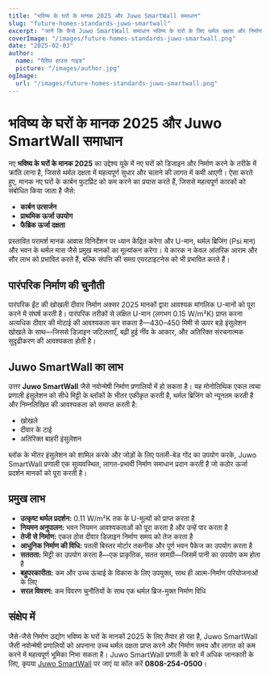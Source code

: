 ```yaml
---
title: "भविष्य के घरों के मानक 2025 और Juwo SmartWall समाधान"
slug: "future-homes-standards-juwo-smartwall"
excerpt: "जानें कि कैसे Juwo SmartWall समाधान भविष्य के घरों के लिए थर्मल दक्षता और निर्माण मानकों में क्रांति लाता है।"
coverImage: "/images/future-homes-standards-juwo-smartwall.png"
date: "2025-02-03"
author:
  name: "पैसिव हाउस गाइड"
  picture: "/images/author.jpg"
ogImage:
  url: "/images/future-homes-standards-juwo-smartwall.png"
---
```


# भविष्य के घरों के मानक 2025 और Juwo SmartWall समाधान

नए **भविष्य के घरों के मानक 2025** का उद्देश्य यूके में नए घरों को डिजाइन और निर्माण करने के तरीके में क्रांति लाना है, जिससे थर्मल दक्षता में महत्वपूर्ण सुधार और चलाने की लागत में कमी आएगी। ऐसा करते हुए, मानक नए घरों के कार्बन फुटप्रिंट को कम करने का प्रयास करते हैं, जिससे महत्वपूर्ण कारकों को संबोधित किया जाता है जैसे:

- **कार्बन उत्सर्जन**
- **प्राथमिक ऊर्जा उपयोग**
- **फैब्रिक ऊर्जा दक्षता**

प्रस्तावित परामर्श मानक आवास विनिर्देशन पर ध्यान केंद्रित करेगा और U-मान, थर्मल ब्रिजिंग (Psi मान) और भवन के थर्मल मास जैसे प्रमुख मानकों का मूल्यांकन करेगा। ये कारक न केवल आंतरिक आराम और सौर लाभ को प्रभावित करते हैं, बल्कि संपत्ति की समग्र एयरटाइटनेस को भी प्रभावित करते हैं।

## पारंपरिक निर्माण की चुनौती

पारंपरिक ईंट की खोखली दीवार निर्माण अक्सर 2025 मानकों द्वारा आवश्यक मांगलिक U-मानों को पूरा करने में संघर्ष करती है। पारंपरिक तरीकों से लक्षित U-मान (लगभग 0.15 W/m²K) प्राप्त करना अत्यधिक दीवार की मोटाई की आवश्यकता कर सकता है—430–450 मिमी से ऊपर बड़े इंसुलेशन खोखले के साथ—जिससे डिज़ाइन जटिलताएँ, बढ़ी हुई नींव के आकार, और अतिरिक्त संरचनात्मक सुदृढीकरण की आवश्यकता होती है।

## Juwo SmartWall का लाभ

उत्तर **Juwo SmartWall** जैसे नवोन्मेषी निर्माण प्रणालियों में हो सकता है। यह मोनोलिथिक एकल त्वचा प्रणाली इंसुलेशन को सीधे मिट्टी के ब्लॉकों के भीतर एकीकृत करती है, थर्मल ब्रिजिंग को न्यूनतम करती है और निम्नलिखित की आवश्यकता को समाप्त करती है:

- खोखले
- दीवार के टाई
- अतिरिक्त बाहरी इंसुलेशन

ब्लॉक के भीतर इंसुलेशन को शामिल करके और जोड़ों के लिए पतली-बेड गोंद का उपयोग करके, Juwo SmartWall प्रणाली एक सुव्यवस्थित, लागत-प्रभावी निर्माण समाधान प्रदान करती है जो कठोर ऊर्जा प्रदर्शन मानकों को पूरा करती है।

## प्रमुख लाभ

- **उत्कृष्ट थर्मल प्रदर्शन:** 0.11 W/m²K तक के U-मूल्यों को प्राप्त करता है
- **नियमन अनुपालन:** भवन नियमन आवश्यकताओं को पूरा करता है और उन्हें पार करता है
- **तेजी से निर्माण:** एकल ठोस दीवार डिज़ाइन निर्माण समय को तेज करता है
- **आधुनिक निर्माण की विधि:** पतली बिस्तर मोर्टार तकनीक और पूर्ण भवन पैकेज का उपयोग करता है
- **सततता:** मिट्टी का उपयोग करता है—एक प्राकृतिक, सतत सामग्री—जिसमें पानी का उपयोग कम होता है
- **बहुपरकारीता:** कम और उच्च ऊंचाई के विकास के लिए उपयुक्त, साथ ही आत्म-निर्माण परियोजनाओं के लिए
- **सरल विवरण:** कम विवरण चुनौतियों के साथ एक थर्मल ब्रिज-मुक्त निर्माण विधि

## संक्षेप में

जैसे-जैसे निर्माण उद्योग भविष्य के घरों के मानकों 2025 के लिए तैयार हो रहा है, Juwo SmartWall जैसी नवोन्मेषी प्रणालियों को अपनाना उच्च थर्मल दक्षता प्राप्त करने और निर्माण समय और लागत को कम करने में महत्वपूर्ण भूमिका निभा सकता है। Juwo SmartWall प्रणाली के बारे में अधिक जानकारी के लिए, कृपया [Juwo SmartWall](http://www.Juwo-SmartWall.co.uk) पर जाएं या कॉल करें **0808-254-0500**।